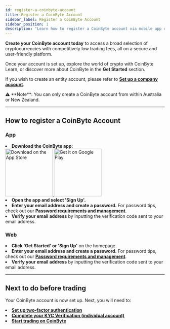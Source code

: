 ```yaml
---
id: register-a-coinbyte-account
title: Register a CoinByte Account
sidebar_label: Register a CoinByte Account
sidebar_position: 1
description: "Learn how to register a CoinByte account via mobile app or web platform."
---
```



**Create your CoinByte account today** to access a broad selection of cryptocurrencies with competitively low trading fees, all on a secure and user-friendly platform.

Once your account is set up, explore the world of crypto with CoinByte Learn, or discover more about CoinByte in the **Get Started** section.

If you wish to create an entity account, please refer to [**Set up a company account**](/docs/account-security/create-coinbyte-account/set-up-a-corporate-account).

<InfoBox>
⚠️ **Note**: You can only create a CoinByte account from within Australia or New Zealand.
</InfoBox>

---

## **How to register a CoinByte Account**

<Tabs groupId="platform">
  <TabItem value="mobile" label="Mobile App">
<div style={{ marginTop: '1.5rem' }}></div>

### **App**

<div style={{ marginBottom: '1.5rem' }}></div>
<RoundStepList>
  <li>
    <strong>Download the CoinByte app:</strong>
    <div style={{ display: 'flex', gap: '12px', marginTop: '8px' }}>
      <a href="https://apps.apple.com/app/idxxxxxxxxx" target="_blank" rel="noopener noreferrer">
        <img src={useBaseUrl('/img/general/apple-store.png')} alt="Download on the App Store" width="150" />
      </a>
      <a href="https://play.google.com/store/apps/details?id=xxxxxxxxx" target="_blank" rel="noopener noreferrer">
        <img src={useBaseUrl('/img/general/google-play.png')} alt="Get it on Google Play" width="150" />
      </a>
    </div>
  </li>
  <li><strong>Open the app and select 'Sign Up'.</strong></li>
  <li>
    <strong>Enter your email address and create a password.</strong>  
    For password tips, check out our  
    <a href="/docs/account-security/create-coinbyte-account/password-requirements-and-management"><strong>Password requirements and management</strong></a>.
  </li>
  <li><strong>Verify your email address</strong> by inputting the verification code sent to your email address.</li>
</RoundStepList>

  </TabItem>
  <TabItem value="web" label="Web Platform">
<div style={{ marginTop: '1.5rem' }}></div>

### **Web**

<div style={{ marginBottom: '1.5rem' }}></div>
<RoundStepList>
  <li><strong>Click 'Get Started' or 'Sign Up'</strong> on the homepage.</li>
<CoinByteButton text="Sign Up" link="https://coinbyte.com.au/en-us/register/" />
  <li>
    <strong>Enter your email address and create a password.</strong>  
    For password tips, check out our  
    <a href="/docs/account-security/create-coinbyte-account/password-requirements-and-management"><strong>Password requirements and management</strong></a>.
  </li>
  <li><strong>Verify your email address</strong> by inputting the verification code sent to your email address.</li>
</RoundStepList>

  </TabItem>
</Tabs>

---

## **Next to do before trading**

Your CoinByte account is now set up. Next, you will need to:

<TickList>
  <li><a href="/docs/account-security/verification-and-security/set-up-two-factor-authentication"><strong>Set up two-factor authentication</strong></a></li>
  <li><a href="/docs/account-security/verification-and-security/complete-your-KYC-verification-individual-account"><strong>Complete your KYC Verification (individual account)</strong></a></li>
  <li><a href="/docs/trading"><strong>Start trading on CoinByte</strong></a></li>
</TickList>

<RelatedArticles category="account-security" />


